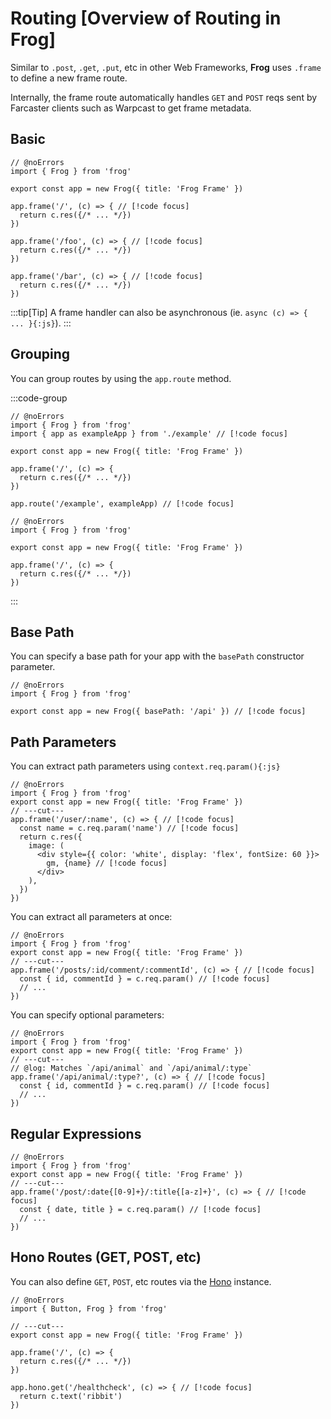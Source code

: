 # Routing [Overview of Routing in Frog]

Similar to `.post`, `.get`, `.put`, etc in other Web Frameworks, **Frog** uses `.frame` to define a new frame route.

Internally, the frame route automatically handles `GET` and `POST` reqs sent by Farcaster clients such as Warpcast to
get frame metadata.

## Basic

```tsx twoslash
// @noErrors
import { Frog } from 'frog'
 
export const app = new Frog({ title: 'Frog Frame' })

app.frame('/', (c) => { // [!code focus]
  return c.res({/* ... */})
})

app.frame('/foo', (c) => { // [!code focus]
  return c.res({/* ... */})
})

app.frame('/bar', (c) => { // [!code focus]
  return c.res({/* ... */})
})
```

:::tip[Tip]
A frame handler can also be asynchronous (ie. `async (c) => { ... }{:js}`).
:::

## Grouping

You can group routes by using the `app.route` method.

:::code-group

```tsx twoslash [src/index.tsx]
// @noErrors
import { Frog } from 'frog'
import { app as exampleApp } from './example' // [!code focus]
 
export const app = new Frog({ title: 'Frog Frame' })

app.frame('/', (c) => {
  return c.res({/* ... */})
})

app.route('/example', exampleApp) // [!code focus]
```

```tsx twoslash [src/example.tsx] filename="./example.tsx"
// @noErrors
import { Frog } from 'frog'
 
export const app = new Frog({ title: 'Frog Frame' })

app.frame('/', (c) => {
  return c.res({/* ... */})
})
```

:::

## Base Path

You can specify a base path for your app with the `basePath` constructor parameter.

```tsx twoslash [src/index.tsx]
// @noErrors
import { Frog } from 'frog'
 
export const app = new Frog({ basePath: '/api' }) // [!code focus]
```

## Path Parameters

You can extract path parameters using `context.req.param(){:js}`

```tsx twoslash
// @noErrors
import { Frog } from 'frog'
export const app = new Frog({ title: 'Frog Frame' })
// ---cut---
app.frame('/user/:name', (c) => { // [!code focus]
  const name = c.req.param('name') // [!code focus]
  return c.res({
    image: (
      <div style={{ color: 'white', display: 'flex', fontSize: 60 }}>
        gm, {name} // [!code focus]
      </div>
    ),
  })
})
```

You can extract all parameters at once:

```tsx twoslash
// @noErrors
import { Frog } from 'frog'
export const app = new Frog({ title: 'Frog Frame' })
// ---cut---
app.frame('/posts/:id/comment/:commentId', (c) => { // [!code focus]
  const { id, commentId } = c.req.param() // [!code focus]
  // ...
})
```

You can specify optional parameters:

```tsx twoslash
// @noErrors
import { Frog } from 'frog'
export const app = new Frog({ title: 'Frog Frame' })
// ---cut---
// @log: Matches `/api/animal` and `/api/animal/:type`
app.frame('/api/animal/:type?', (c) => { // [!code focus]
  const { id, commentId } = c.req.param() // [!code focus]
  // ...
})
```

## Regular Expressions

```tsx twoslash
// @noErrors
import { Frog } from 'frog'
export const app = new Frog({ title: 'Frog Frame' })
// ---cut---
app.frame('/post/:date{[0-9]+}/:title{[a-z]+}', (c) => { // [!code focus]
  const { date, title } = c.req.param() // [!code focus]
  // ...
})
```

## Hono Routes (GET, POST, etc)

You can also define `GET`, `POST`, etc routes via the [Hono](https://hono.dev) instance.

```tsx twoslash
// @noErrors
import { Button, Frog } from 'frog'
 
// ---cut---
export const app = new Frog({ title: 'Frog Frame' })

app.frame('/', (c) => {
  return c.res({/* ... */})
})

app.hono.get('/healthcheck', (c) => { // [!code focus]
  return c.text('ribbit')
})
```
